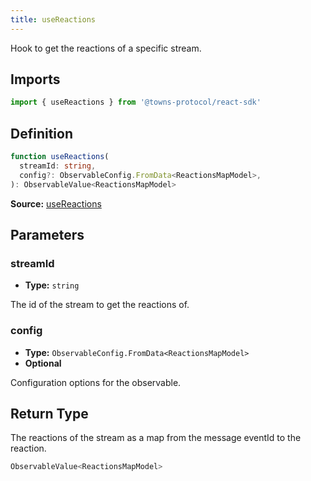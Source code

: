 ```yaml
---
title: useReactions
---
```

Hook to get the reactions of a specific stream.

## Imports

```ts
import { useReactions } from '@towns-protocol/react-sdk'
```

## Definition

```ts
function useReactions(
  streamId: string,
  config?: ObservableConfig.FromData<ReactionsMapModel>,
): ObservableValue<ReactionsMapModel>
```

**Source:** [useReactions](https://github.com/towns-protocol/towns/blob/main/packages/react-sdk/src/useReactions.ts)

## Parameters

### streamId

- **Type:** `string`

The id of the stream to get the reactions of.

### config

- **Type:** `ObservableConfig.FromData<ReactionsMapModel>`
- **Optional**

Configuration options for the observable.

## Return Type

The reactions of the stream as a map from the message eventId to the reaction.

```ts
ObservableValue<ReactionsMapModel>
```
